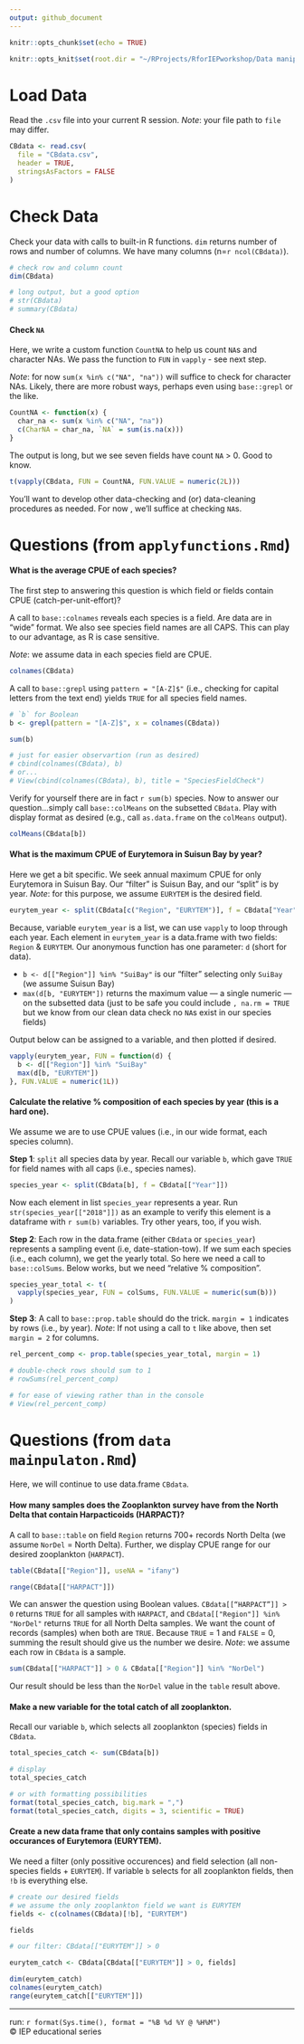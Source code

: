 ```yaml
---
output: github_document
---
```


```r

knitr::opts_chunk$set(echo = TRUE)

knitr::opts_knit$set(root.dir = "~/RProjects/RforIEPworkshop/Data manipulation")

```

# Load Data

Read the `.csv` file into your current R session. *Note*: your file path to `file` may differ.

```r

CBdata <- read.csv(
  file = "CBdata.csv",
  header = TRUE,
  stringsAsFactors = FALSE
)

```

# Check Data

Check your data with calls to built-in R functions. `dim` returns number of rows and number of columns. We have many columns (n=`r ncol(CBdata)`).

```r

# check row and column count
dim(CBdata)

# long output, but a good option
# str(CBdata)
# summary(CBdata)

```

#### Check `NA`

Here, we write a custom function `CountNA` to help us count `NA`s and character NAs. We pass the function to `FUN` in `vapply` - see next step.

*Note*: for now `sum(x %in% c("NA", "na"))` will suffice to check for character NAs. Likely, there are more robust ways, perhaps even using `base::grepl` or the like.

```r

CountNA <- function(x) {
  char_na <- sum(x %in% c("NA", "na"))
  c(CharNA = char_na, `NA` = sum(is.na(x)))
}

```

The output is long, but we see seven fields have count `NA` > 0. Good to know.

```r

t(vapply(CBdata, FUN = CountNA, FUN.VALUE = numeric(2L)))

```

You'll want to develop other data-checking and (or) data-cleaning procedures as needed. For now , we'll suffice at checking `NA`s.

# Questions (from `applyfunctions.Rmd`)

#### What is the average CPUE of each species?

The first step to answering this question is which field or fields contain CPUE (catch-per-unit-effort)?

A call to `base::colnames` reveals each species is a field. Are data are in "wide" format. We also see species field names are all CAPS. This can play to our advantage, as R is case sensitive.

*Note*: we assume data in each species field are CPUE.

```r

colnames(CBdata)

```

A call to `base::grepl` using `pattern = "[A-Z]$"` (i.e., checking for capital letters from the text end) yields `TRUE` for all species field names.

```r

# `b` for Boolean
b <- grepl(pattern = "[A-Z]$", x = colnames(CBdata))

sum(b)

# just for easier observartion (run as desired)
# cbind(colnames(CBdata), b)
# or...
# View(cbind(colnames(CBdata), b), title = "SpeciesFieldCheck")

```

Verify for yourself there are in fact `r sum(b)` species. Now to answer our question...simply call `base::colMeans` on the subsetted `CBdata`. Play with display format as desired (e.g., call `as.data.frame` on the `colMeans` output).

```r

colMeans(CBdata[b])

```

#### What is the maximum CPUE of Eurytemora in Suisun Bay by year?

Here we get a bit specific. We seek annual maximum CPUE for only Eurytemora in Suisun Bay. Our "filter" is Suisun Bay, and our "split" is by year. *Note*: for this purpose, we assume `EURYTEM` is the desired field.

```r

eurytem_year <- split(CBdata[c("Region", "EURYTEM")], f = CBdata["Year"])

```

Because, variable `eurytem_year` is a list, we can use `vapply` to loop through each year. Each element in `eurytem_year` is a data.frame with two fields: `Region` & `EURYTEM`. Our anonymous function has one parameter: `d` (short for data).

- `b <- d[["Region"]] %in% "SuiBay"` is our "filter" selecting only `SuiBay` (we assume Suisun Bay)
- `max(d[b, "EURYTEM"])` returns the maximum value --- a single numeric --- on the subsetted data (just to be safe you could include `, na.rm = TRUE` but we know from our clean data check no `NA`s exist in our species fields)

Output below can be assigned to a variable, and then plotted if desired.

```r

vapply(eurytem_year, FUN = function(d) {
  b <- d[["Region"]] %in% "SuiBay"
  max(d[b, "EURYTEM"])
}, FUN.VALUE = numeric(1L))

```

#### Calculate the relative % composition of each species by year (this is a hard one).

We assume we are to use CPUE values (i.e., in our wide format, each species column).

**Step 1**: `split` all species data by year. Recall our variable `b`, which gave `TRUE` for field names with all caps (i.e., species names).

```r

species_year <- split(CBdata[b], f = CBdata[["Year"]])

```

Now each element in list `species_year` represents a year. Run `str(species_year[["2018"]])` as an example to verify this element is a dataframe with `r sum(b)` variables. Try other years, too, if you wish.

**Step 2**: Each row in the data.frame (either `CBdata` or `species_year`) represents a sampling event (i.e, date-station-tow). If we sum each species (i.e., each column), we get the yearly total. So here we need a call to `base::colSums`. Below works, but we need "relative % composition".

```r

species_year_total <- t(
  vapply(species_year, FUN = colSums, FUN.VALUE = numeric(sum(b)))
)

```

**Step 3**: A call to `base::prop.table` should do the trick. `margin = 1` indicates by rows (i.e., by year). *Note*: If not using a call to `t` like above, then set `margin = 2` for columns.

```r

rel_percent_comp <- prop.table(species_year_total, margin = 1)

# double-check rows should sum to 1
# rowSums(rel_percent_comp)

# for ease of viewing rather than in the console
# View(rel_percent_comp)

```

# Questions (from `data mainpulaton.Rmd`)

Here, we will continue to use data.frame `CBdata`.


#### How many samples does the Zooplankton survey have from the North Delta that contain Harpacticoids (HARPACT)?

A call to `base::table` on field `Region` returns 700+ records North Delta (we assume `NorDel` = North Delta). Further, we display CPUE range for our desired zooplankton (`HARPACT`).

```r

table(CBdata[["Region"]], useNA = "ifany")

range(CBdata[["HARPACT"]])

```

We can answer the question using Boolean values. <code>CBdata[["HARPACT"]] > 0</code> returns `TRUE` for all samples with `HARPACT`, and `CBdata[["Region"]] %in% "NorDel"` returns `TRUE` for all North Delta samples. We want the count of records (samples) when both are `TRUE`. Because `TRUE` = 1 and `FALSE` = 0, summing the result should give us the number we desire. *Note*: we assume each row in `CBdata` is a sample.

```r

sum(CBdata[["HARPACT"]] > 0 & CBdata[["Region"]] %in% "NorDel")

```

Our result should be less than the `NorDel` value in the `table` result above.

#### Make a new variable for the total catch of all zooplankton.

Recall our variable `b`, which selects all zooplankton (species) fields in `CBdata`.

```r

total_species_catch <- sum(CBdata[b])

# display
total_species_catch

# or with formatting possibilities
format(total_species_catch, big.mark = ",")
format(total_species_catch, digits = 3, scientific = TRUE)

```

#### Create a new data frame that only contains samples with positive occurances of Eurytemora (EURYTEM).

We need a filter (only possitive occurences) and field selection (all non-species fields + `EURYTEM`). If variable `b` selects for all zooplankton fields, then `!b` is everything else.

```r

# create our desired fields
# we assume the only zooplankton field we want is EURYTEM
fields <- c(colnames(CBdata)[!b], "EURYTEM")

fields

```

```r

# our filter: CBdata[["EURYTEM"]] > 0

eurytem_catch <- CBdata[CBdata[["EURYTEM"]] > 0, fields]

dim(eurytem_catch)
colnames(eurytem_catch)
range(eurytem_catch[["EURYTEM"]])

```

---
run: `r format(Sys.time(), format = "%B %d %Y @ %H%M")`  
&copy; IEP educational series
